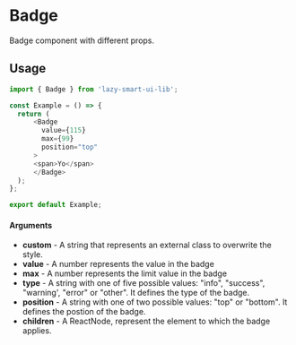 # Badge

Badge component with different props.

## Usage

```ts
import { Badge } from 'lazy-smart-ui-lib';

const Example = () => {
  return (
      <Badge
        value={115}
        max={99}
        position="top"
      >
      <span>Yo</span>
      </Badge>
  );
};

export default Example;
```

#### Arguments

- **custom** - A string that represents an external class to overwrite the style.
- **value** - A number represents the value in the badge
- **max** - A number represents the limit value in the badge
- **type** - A string with one of five possible values: "info", "success", "warning', "error" or "other". It defines the type of the badge.
- **position** - A string with one of two possible values: "top" or "bottom". It defines the postion of the badge.
- **children** - A ReactNode, represent the element to which the badge applies.

